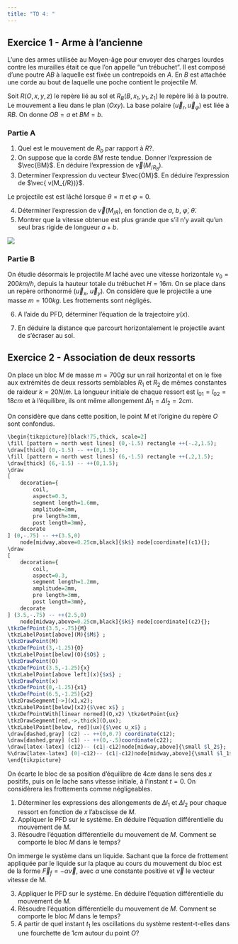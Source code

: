 ```yaml
---
title: "TD 4: "
---
```



## Exercice 1 - Arme à l'ancienne
L’une des armes utilisée au Moyen-âge pour envoyer des charges lourdes contre les murailles était ce que l’on appelle “un trébuchet”. Il est composé d’une poutre $AB$ à laquelle est fixée un contrepoids en $A$. 
En $B$ est attachée une corde au bout de laquelle une poche contient le projectile $M$.

Soit $R(O,x,y,z)$ le repère lié au sol et $R_B(B,x_1,y_1,z_1)$ le repère lié à la poutre. 
Le mouvement a lieu dans le plan $(Oxy)$. 
La base polaire $(\vec u_r, \vec u_\varphi)$ est liée à $RB$. On donne $OB = a$ et $BM = b$.



:::: {layout="[ 70, 30 ]"}

::: {#first-column}

### Partie A
1. Quel est le mouvement de $R_b$ par rapport à $R$?.
2. On suppose que la corde $BM$ reste tendue. Donner l'expression de $\vec{BM}$. En déduire l'expression de $\vec v(M_{/R_B})$.
3. Determiner l'expression du vecteur $\vec{OM}$.  En déduire l'expression de $\vec{ v(M_{/R})}$.

Le projectile est est lâché lorsque $\theta=\pi$ et $\varphi=0$.

4. Déterminer l'expression de $\vec v(M_{/R})$, en fonction de $a$, $b$, $\dot{\varphi}$, $\dot{\theta}$.
5.  Montrer que la vitesse obtenue est plus grande que s’il n’y avait qu’un seul bras rigide de longueur $a+b$.
:::

::: {#second-column}
![](Figures/TD5im12.jpeg)
:::

::::




### Partie B

On étudie désormais le projectile $M$ laché avec une vitesse horizontale $v_0=200km/h$, depuis la hauteur totale du trébuchet $H=16m$. 
On se place dans un repère orthonormé ($\vec u_x$, $\vec u_y$). 
On considère que le projectile a une masse $m=100kg$. Les frottements sont négligés.


6. A l'aide du PFD, déterminer l'équation de la trajectoire $y(x)$.

7. En déduire la distance que parcourt horizontalement le projectile avant de s'écraser au sol.



## Exercice 2 - Association de deux ressorts

On place un bloc $M$ de masse  $m= 700g$ sur un rail horizontal et on le fixe aux extrémités de deux ressorts semblables $R_1$ et $R_2$ de mêmes constantes de raideur $k= 20N/m$. 
La longueur initiale de chaque ressort est $l_{01} = l_{02} = 18cm$ et à l’équilibre, ils ont même allongement $\Delta l_1 = \Delta l_2 = 2cm$.

On considère que dans cette position, le point $M$ et l'origine du repère $O$ sont confondus.


```r

\begin{tikzpicture}[black!75,thick, scale=2]
\fill [pattern = north west lines] (0,-1.5) rectangle ++(-.2,1.5);
\draw[thick] (0,-1.5) -- ++(0,1.5);
\fill [pattern = north west lines] (6,-1.5) rectangle ++(.2,1.5);
\draw[thick] (6,-1.5) -- ++(0,1.5);
\draw
[
    decoration={
        coil,
        aspect=0.3, 
        segment length=1.6mm, 
        amplitude=2mm, 
        pre length=3mm,
        post length=3mm},
    decorate
] (0,-.75) -- ++(3.5,0) 
    node[midway,above=0.25cm,black]{$k$} node[coordinate](c1){}; 
\draw
[
    decoration={
        coil,
        aspect=0.3, 
        segment length=1.2mm, 
        amplitude=2mm, 
        pre length=3mm,
        post length=3mm},
    decorate
] (3.5,-.75) -- ++(2.5,0) 
    node[midway,above=0.25cm,black]{$k$} node[coordinate](c2){};  
\tkzDefPoint(3.5,-.75){M}
\tkzLabelPoint[above](M){$M$} ;
\tkzDrawPoint(M)
\tkzDefPoint(3,-1.25){O}
\tkzLabelPoint[below](O){$O$} ;
\tkzDrawPoint(O)
\tkzDefPoint(3.5,-1.25){x}
\tkzLabelPoint[above left](x){$x$} ;
\tkzDrawPoint(x)
\tkzDefPoint(0,-1.25){x1}
\tkzDefPoint(6.5,-1.25){x2}
\tkzDrawSegment[->](x1,x2);
\tkzLabelPoint[below](x2){$\vec x$} ;
\tkzDefPointWith[linear normed](O,x2) \tkzGetPoint{ux}
\tkzDrawSegment[red,->,thick](O,ux);
\tkzLabelPoint[below, red](ux){$\vec u_x$} ;
\draw[dashed,gray] (c2) -- ++(0,0.7) coordinate(c12);
\draw[dashed,gray] (c1) -- ++(0,-.5)coordinate(c22);
\draw[latex-latex] (c12)-- (c1|-c12)node[midway,above]{\small $l_2$};
%\draw[latex-latex] (0|-c12)-- (c1|-c12)node[midway,above]{\small $l_1$};     
\end{tikzpicture}
```


On écarte le bloc de sa position d’équilibre de $4cm$ dans le sens des $x$ positifs, puis on le lache sans vitesse initiale, à l’instant $t=0$. On considèrera les frottements comme négligeables.

1. Déterminer les expressions des allongements de $\Delta l_1$ et $\Delta l_2$ pour chaque ressort en fonction de $x$ l’abscisse de $M$.
2. Appliquer le PFD sur le système. En déduire l’équation différentielle du mouvement de $M$.
3. Résoudre l'équation différentielle du mouvement de $M$. Comment se comporte le bloc $M$ dans le temps?


On immerge le système dans un liquide. Sachant que la force de frottement appliquée par le liquide sur la plaque au cours du mouvement du bloc est de la forme $\vec F_f=-\alpha \vec v$, avec $\alpha$ une constante positive et $\vec v$ le vecteur vitesse de M.


3. Appliquer le PFD sur le système. En déduire l’équation différentielle du mouvement de $M$.
4. Résoudre l'équation différentielle du mouvement de $M$. Comment se comporte le bloc $M$ dans le temps?
5. A partir de quel instant $t_1$ les oscillations du système restent-t-elles dans une fourchette de $1cm$ autour du point $O$?


